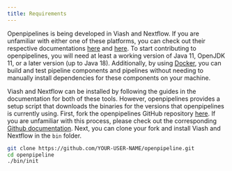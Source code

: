 ```yaml
---
title: Requirements
---
```


Openpipelines is being developed in Viash and Nextflow. If you are unfamiliar with either one of these platforms, you can check out their respective documentations [here](https://viash.io/guides/getting_started/introduction/) and [here](https://www.nextflow.io/docs/latest/index.html). To start contributing to openpipelines, you will need at least a working version of Java 11, OpenJDK 11, or a later version (up to Java 18). Additionally, by using [Docker](https://www.docker.com/), you can build and test pipeline components and pipelines without needing to manually install dependencies for these components on your machine.

Viash and Nextflow can be installed by following the guides in the documentation for both of these tools. However, openpipelines provides a setup script that downloads the binaries for the versions that openpipelines is currently using. First, fork the openpipelines GitHub repository [here](https://github.com/openpipelines-bio/openpipeline/fork). If you are unfamiliar with this process, please check out the corresponding [Github documentation](https://docs.github.com/en/github/getting-started-with-github/quickstart/fork-a-repo). Next, you can clone your fork and install Viash and Nextflow in the `bin` folder.

```bash
git clone https://github.com/YOUR-USER-NAME/openpipeline.git
cd openpipeline
./bin/init
```